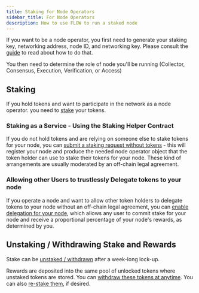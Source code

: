 ```yaml
---
title: Staking for Node Operators
sidebar_title: For Node Operators
description: How to use FLOW to run a staked node
---
```


<!--
- link out to application form
- update link to consolidated guide
- confirm where node ID is generated
- Insert sequence diagram https://www.notion.so/dapperlabs/Token-Staking-Process-6877e85a057e4eab8beae7f5187f3ffb#6cdcd35f8084439d93da479f1dc0831d
- flag support for custody
-->

If you want to be a node operator, you first need to generate your staking key,
networking address, node ID, and networking key.
Please consult the [guide](https://docs.onflow.org/docs/node-operation-consolidated-guide) to read about how to do that.

You then need to determine the role of node you'll be running (Collector, Consensus, Execution, Verification, or Access)

## Staking

If you hold tokens and want to participate in the network as a node operator.
you need to [stake](custody-staking-and-delivery#staking) your tokens.

### Staking as a Service - Using the Staking Helper Contract

If you do not hold tokens and are relying on someone else to stake tokens for your node,
you can [submit a staking request without tokens](custody-staking-and-delivery#staking-helper) -
this will register your node and produce the needed node operator object that the token holder
can use to stake their tokens for your node. These kind of arrangements are usually moderated by an
off-chain legal agreement.

### Allowing other Users to trustlessly Delegate tokens to your node
If you operate a node and want to allow other token holders to delegate tokens to your node without an off-chain legal agreement,
you can [enable delegation for your node](custody-staking-and-delivery#delegation), which allows any user to commit stake for your node 
and receive a proportional percentage of your node's rewards, as determined by you.

## Unstaking / Withdrawing Stake and Rewards

Stake can be [unstaked / withdrawn](custody-staking-and-delivery#unstaking-withdrawing-stake)
after a week-long lock-up.

Rewards are deposited into the same pool of unlocked tokens where unstaked tokens are stored.
You can [withdraw these tokens at anytime](custody-staking-and-delivery#withdrawing-rewards).
You can also [re-stake them](custody-staking-and-delivery#staking-unlocked-stake), if desired.
